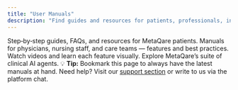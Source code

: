 ```yaml
---
title: "User Manuals"
description: "Find guides and resources for patients, professionals, insurers, and more within the MetaQare ecosystem."
---
```


<CardGroup cols={2}>
  <Card title="Patients" icon="user" href="/MANUAL_PACIENTE_QsaludUser/index">
    Step‑by‑step guides, FAQs, and resources for MetaQare patients.
  </Card>
  <Card title="Professionals" icon="stethoscope" href="/MANUAL_PROFESIONAL_QsaludPro/index">
    Manuals for physicians, nursing staff, and care teams — features and best practices.
  </Card>
  <Card title="Tutorial Videos" icon="video" href="/VIDEOS_TUTORIALES/index">
    Watch videos and learn each feature visually.
  </Card>
  <Card title="MetaQare Agents" icon="robot" href="ai-tools/agentes-inteligentes-metaqare">
    Explore MetaQare’s suite of clinical AI agents.
  </Card>
</CardGroup>

<Tip>
  💡 <strong>Tip:</strong> Bookmark this page to always have the latest manuals at hand.
</Tip>

<Note>
  Need help? Visit our <a href="https://metaqare.ai/soporte" target="_blank">support section</a>
  or write to us via the platform chat.
</Note>
